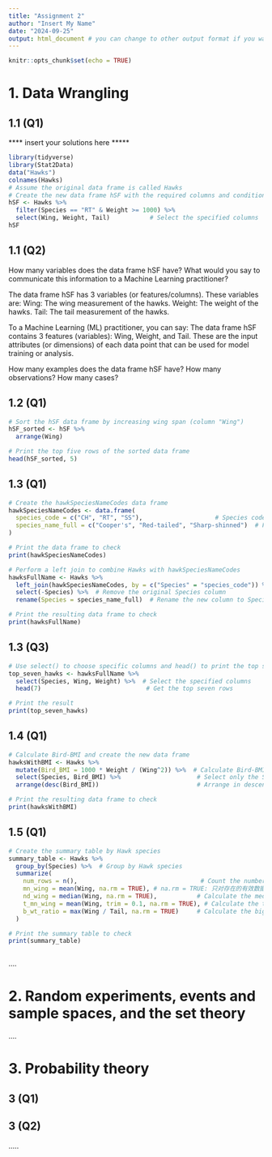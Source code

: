 ---
title: "Assignment 2"
author: "Insert My Name"
date: "2024-09-25"
output: html_document # you can change to other output format if you want
---

```{r setup, include=FALSE}
knitr::opts_chunk$set(echo = TRUE)
```

# 1. Data Wrangling


## 1.1 (Q1)   

<!-- Include your answers for each question under a second level heading eg ## 1.1 (Q1) -->
**** insert your solutions here *****

```{r}
library(tidyverse)
library(Stat2Data)
data("Hawks")
colnames(Hawks)
# Assume the original data frame is called Hawks
# Create the new data frame hSF with the required columns and conditions
hSF <- Hawks %>%
  filter(Species == "RT" & Weight >= 1000) %>%
  select(Wing, Weight, Tail)           # Select the specified columns
hSF
```

## 1.1 (Q2)   
How many variables does the data frame hSF have? What would you say to communicate this information to a Machine Learning practitioner?

The data frame hSF has 3 variables (or features/columns). These variables are:
Wing: The wing measurement of the hawks.
Weight: The weight of the hawks.
Tail: The tail measurement of the hawks.

To a Machine Learning (ML) practitioner, you can say:
The data frame hSF contains 3 features (variables): Wing, Weight, and Tail. These are the input attributes (or dimensions) of each data point that can be used for model training or analysis.

How many examples does the data frame hSF have? How many observations? How 
many cases?

## 1.2 (Q1)

```{r}
# Sort the hSF data frame by increasing wing span (column "Wing")
hSF_sorted <- hSF %>%
  arrange(Wing)

# Print the top five rows of the sorted data frame
head(hSF_sorted, 5)
```
## 1.3 (Q1)
```{R}
# Create the hawkSpeciesNameCodes data frame
hawkSpeciesNameCodes <- data.frame(
  species_code = c("CH", "RT", "SS"),                    # Species codes
  species_name_full = c("Cooper's", "Red-tailed", "Sharp-shinned")  # Full species names
)

# Print the data frame to check
print(hawkSpeciesNameCodes)
```

```{r}
# Perform a left join to combine Hawks with hawkSpeciesNameCodes
hawksFullName <- Hawks %>%
  left_join(hawkSpeciesNameCodes, by = c("Species" = "species_code")) %>%  # Join on the species code
  select(-Species) %>%  # Remove the original Species column
  rename(Species = species_name_full)  # Rename the new column to Species

# Print the resulting data frame to check
print(hawksFullName)

```


## 1.3 (Q3)
```{r}
# Use select() to choose specific columns and head() to print the top seven rows
top_seven_hawks <- hawksFullName %>%
  select(Species, Wing, Weight) %>%  # Select the specified columns
  head(7)                             # Get the top seven rows

# Print the result
print(top_seven_hawks)
```
## 1.4 (Q1)
```{r}
# Calculate Bird-BMI and create the new data frame
hawksWithBMI <- Hawks %>%
  mutate(Bird_BMI = 1000 * Weight / (Wing^2)) %>%  # Calculate Bird-BMI
  select(Species, Bird_BMI) %>%                     # Select only the Species and Bird-BMI columns
  arrange(desc(Bird_BMI))                           # Arrange in descending order of Bird-BMI

# Print the resulting data frame to check
print(hawksWithBMI)

```

## 1.5 (Q1)
```{r}
# Create the summary table by Hawk species
summary_table <- Hawks %>%
  group_by(Species) %>%  # Group by Hawk species
  summarize(
    num_rows = n(),                                  # Count the number of rows
    mn_wing = mean(Wing, na.rm = TRUE), # na.rm = TRUE: 只对存在的有效数据进行操作  # Calculate the average wing span
    nd_wing = median(Wing, na.rm = TRUE),           # Calculate the median wing span
    t_mn_wing = mean(Wing, trim = 0.1, na.rm = TRUE), # Calculate the trimmed mean wing span
    b_wt_ratio = max(Wing / Tail, na.rm = TRUE)     # Calculate the biggest ratio between wing span and tail length
  )

# Print the summary table to check
print(summary_table)
```

```{r}

```
....

# 2. Random experiments, events and sample spaces, and the set theory

....

# 3. Probability theory

## 3 (Q1)

## 3 (Q2)

.....



